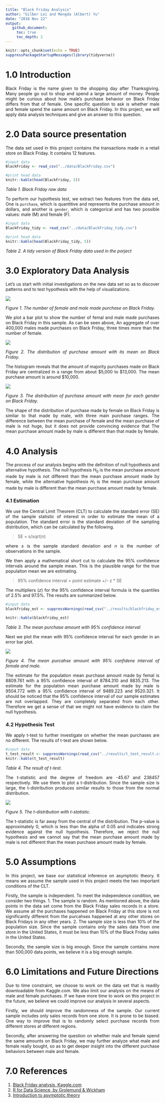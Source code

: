 ```yaml
---
title: "Black Friday Analysis"
author: "Gilber Lei and Mengda (Albert) Yu"
date: "2018 Nov 22"
output:
   github_document:
     toc: true
     toc_depth: 2
---
```


```r
knitr::opts_chunk$set(echo = TRUE)
suppressPackageStartupMessages(library(tidyverse))
```

<style>
body {
text-align: justify}
</style>

# 1.0 Introduction

Black Friday is the name given to the shopping day after Thanksgiving. Many people go out to shop and spend a large amount of money. People might be curious about how male's purchase behavior on Black Friday differs from that of female. One specific question to ask is whether male and female spend the same amount on Black Friday. In this project, we will apply data analysis techniques and give an answer to this question. 

# 2.0 Data source presentation

The data set used in this project contains the transactions made in a retail store on Black Friday. It contains 12 features.

```r
#input data
BlackFriday <- read_csv("../data/BlackFriday.csv")

#print head data
knitr::kable(head(BlackFriday, 5))
```

*Table 1. Black Friday raw data*

To perform our hypothesis test, we extract two features from the data set, One is `purchase`, which is quantitive and represents the purchase amount in dollars, and another is `gender`, which is categorical and has two possible values: male (M) and female (F).

```r
#input data
BlackFriday_tidy <- read_csv("../data/BlackFriday_tidy.csv")

#print head data
knitr::kable(head(BlackFriday_tidy, 5))
```

*Table 2. A tidy version of Black Friday data used in the porject*

# 3.0 Exploratory Data Analysis

Let's us start with initial investigations on the new data set so as to discover patterns and to test hypothesis with the help of visualizations.

![](../imgs/gender_bar.png)

*Figure 1. The number of female and male made purchase on Black Friday.*

We plot a bar plot to show the number of femal and male made purchases on Black Friday in this sample. As can be seen above, An aggregate of over 400,000 males made purchases on Black Friday, three times more than the number of female.

![](../imgs/purch_dist.png)

*Figure 2. The distribution of purchase amount with its mean on Black Friday.*

The histogram reveals that the amount of majority purchases made on Black Friday are centralized in a range from about \$5,000 to \$13,000. The mean purchase amount is around \$10,000.

![](../imgs/gender_pur_hist.png)

*Figure 3. The distribution of purchase amount with mean for each gender on Black Friday.*

The shape of the distribution of purchase made by female on Black Friday is simliar to that made by male, with three main purchase ranges. The difference between the mean purchase of female and the mean purchase of male is not huge, but it does not provide convincing evidence that The mean purchase amount made by male is different than that made by female.

# 4.0 Analysis

The process of our analysis begins with the definition of null hypothesis and alternative hypothesis. The null hypothesis $H_0$ is the mean purchase amount made by male is not different than the mean purchase amount made by female, while the alternative hypothesis $H_1$ is the mean purchase amount made by male is different than the mean purchase amount made by female.

### 4.1 Estimation

We use the Central Limit Theorem (CLT) to calculate the standard error (SE) of the sample statistic of interest in order to estimate the mean of a population. The standard error is the standard deviation of the sampling distribution, which can be calculated by the following.

> SE = s/sqrt(n)

where $s$ is the sample standard deviation and $n$ is the number of observations in the sample.

We then apply a mathematical short cut to calculate the 95% confidence intervals around the sample mean. This is the plausible range for the true populaiton mean we are estimating.

> 95% confidence interval = point estimate +/- z * SE

The multipliers ($z$) for the 95% confidence interval formula is the quantiles of 2.5% and 97.5%. The results are summarized below.

```r
#input data
blackfriday_est <- suppressWarnings(read_csv("../results/blackfriday_est.csv"))

knitr::kable(blackfriday_est)
```

*Table 3. The mean purchase amount with 95% confidence interval*

Next we plot the mean with 95% confidence interval for each gender in an error bar plot.

![](../imgs/errorbar.png)

*Figure 4. The mean purcahse amount with 95% confidene interval of female and male.*

The estimate for the population mean purchase amount made by femal is 8809.761 with a 95% confidence interval of 8784.310 and 8835.213. The estimate for the population mean purchase amount made by male is 9504.772 with a 95% confidence interval of 9489.223 and 9520.321. It should be noticed that the 95% confidence interval of our sample estimates are not overlapped. They are completely separated from each other. Therefore we get a sense of that we might not have evidence to claim the null hypothesis.

### 4.2 Hypothesis Test

We apply t-test to further investigate on whether the mean purchases are no different. The results of t-test are shown below.

```r
#input data
t_test_result <- suppressWarnings(read_csv("../results/t_test_result.csv"))
knitr::kable(t_test_result)
```

*Table 4. The result of t-test.*

The t-statistic and the degree of freedom are -45.67 and 238457 respectively. We use them to plot a t-distribution. Since the sample size is large, the t-distribution produces similar results to those from the normal distribution.

![](../imgs/tdist.png)

*Figure 5. The t-distribution with t-statistic.*

The t-statistic is far away from the central of the distribution. The p-value is approximately 0, which is less than the alpha of 0.05 and indicates strong evidence against the null hypothesis. Therefore, we reject the null hypothesis and we cannot say that the mean purchase amount made by male is not different than the mean purchase amount made by female.

# 5.0 Assumptions 

In this project, we base our statistical inference on asymptotic theory. It means we assume the sample used in this project meets the two important conditions of the CLT.

Firstly, the sample is independent. To meet the independence condition, we consider two things.
    1. The sample is random. As mentioned above, the data points in the data set come from the Black Friday sales records in a store. We assume all the purchases happened on Black Friday at this store is not significantly different from the purcahses happened at any other stores on Black Fridays in any other years. 
    2. The sample size is less than 10% of the population size. Since the sample contains only the sales data from one store in the United States, it must be less than 10% of the Black Friday sales in the United States. 

Secondly, the sample size is big enough. Since the sample contains more than 500,000 data points, we believe it is a big enough sample.  

# 6.0 Limitations and Future Directions 

Due to time constraint, we choose to work on the data set that is readily downloadable from Kaggle.com. We also limit our analysis on the means of male and female purchases. If we have more time to work on this project in the future, we believe we could improve our analysis in several aspects. 

Firstly, we should improve the randomness of the sample. Our current sample includes only sales records from one store. It is prone to be biased. One way to improve that is to randomly select purchase records from different stores at different regions.

Secondly, after answering the question on whether male and female spend the same amounts on Black Friday, we may further analyze what male and female really bought, so as to get deeper insight into the different purchase behaviors between male and female.  

# 7.0 References

1. [Black Friday analysis, Kaggle.com](https://www.kaggle.com/mehdidag/black-friday) 
2. [R for Data Science, by Grolemund & Wickham](https://r4ds.had.co.nz/introduction.html)
3. [Introduction to asymptotic theory](https://github.ubc.ca/MDS-2018-19/DSCI_552_stat-inf-1_students/blob/master/lectures/06_lecture-intro-to-asymptotic-theory.ipynb)  